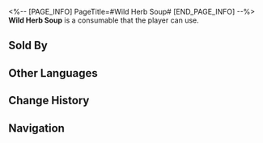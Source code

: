 <%-- [PAGE_INFO]
PageTitle=#Wild Herb Soup#
[END_PAGE_INFO] --%>
{{Consumable Infobox
|id          = 408403
|image       = Item Wild Herb Soup.png{{subst:void|<!--$UPLOAD:<<SpriteOutput/ItemFigures/408403.png>-<Item Wild Herb Soup.png>-<Consumable Icons>>-->}}
|type        = Attack Consumables
|rarity      = 2
|effect      = Upon use, immediately causes all allies to lose HP equal to 15% of their Max HP and increases their ATK by 200 for the next battle.
|description = Soup made of a type of moss that has a soothing bluish glow and can be found everywhere underground.<br />This kind of moss ball is said to have the effect of clearing away heat and detoxifying, but it is generally not recommended to consume Corrosive Ore Moss products that are still glowing.
|effectType  = 
|effectType2 = 
|effectType3 = 
|recipe      = 
|source1     = [[Food Stall]]
|source2     = 
|source3     = 
}}
{{Description|''"Drink it &mdash; it's Belobogians' fate."''}}
'''Wild Herb Soup''' is a consumable that the player can use.

==Sold By==
{{Shop Availability}}

==Other Languages==
{{Other Languages
|en   = Wild Herb Soup
|zhs  = 杂菜汤
|zht  = 雜菜湯
|ja   = 野菜たっぷりスープ
|ko   = 야채수프
|es   = Sopa de verduras variadas
|fr   = Soupe d'herbes sauvages
|ru   = Отвар из диких трав
|th   = Wild Herb Soup
|vi   = Canh Rau Dại
|de   = Wildkräutersuppe
|id   = Wild Herb Soup
|pt   = Sopa de Ervas Silvestres
}}

==Change History==
{{Change History|1.0}}

==Navigation==
{{Consumable Navbox}}